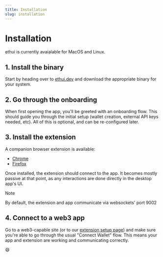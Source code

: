 ```yaml
---
title: Installation
slug: installation
---
```


# Installation

ethui is currently avaialable for MacOS and Linux.

## 1. Install the binary

Start by heading over to [ethui.dev](http://ethui.dev) and download the appropriate binary for your system.

## 2. Go through the onboarding

When first opening the app, you'll be greeted with an onboarding flow. This should guide you through the initial setup (wallet creation, external API keys needed, etc). All of this is optional, and can be re-configured later.

## 3. Install the extension

A companion browser extension is available:

- [Chrome](https://chromewebstore.google.com/detail/ethui/eljobehkpcnpekmbcjiidekjhkbcnpkf)
- [Firefox](https://addons.mozilla.org/en-US/firefox/addon/ethui/)

Once installed, the extension should connect to the app. It becomes mostly passive at that point, as any interactions are done directly in the desktop app's UI.

> [!NOTE]
> By default, the extension and app communicate via websockets' port 9002

## 4. Connect to a web3 app

Go to a web3-capable site (or to our [extension setup page](https://ethui.dev/onboarding/extension)) and make sure you're able to go through the usual "Connect Wallet" flow. This means your app and extension are working and communicating correctly.

:smile:
